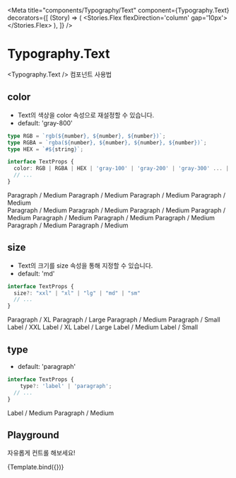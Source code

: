 

<Meta 
	title="components/Typography/Text" 
	component={Typography.Text}
	decorators={[
		(Story) => (
			<Stories.Flex flexDirection='column' gap='10px'>
				<Story />
			</Stories.Flex>
		),
  ]}
/>


# Typography.Text

&lt;Typography.Text /&gt; 컴포넌트 사용법
<br />

## color

- Text의 색상을 color 속성으로 재설정할 수 있습니다.
- default: 'gray-800'

```ts
type RGB = `rgb(${number}, ${number}, ${number})`;
type RGBA = `rgba(${number}, ${number}, ${number}, ${number})`;
type HEX = `#${string}`;

interface TextProps {
  color: RGB | RGBA | HEX | 'gray-100' | 'gray-200' | 'gray-300' ... | 'gray-800' | 'gray-900'
  // ...
}
```

<Canvas>
	<Story name="Color">
		<Typography.Text color="#6c5ce7">Paragraph / Medium</Typography.Text>
		<Typography.Text color="#a9e004">Paragraph / Medium</Typography.Text>
		<Typography.Text color="#1ccc59">Paragraph / Medium</Typography.Text>
		<Typography.Text color="#ff3f42">Paragraph / Medium</Typography.Text>
		<br />
		<Typography.Text color="gray-100">Paragraph / Medium</Typography.Text>
		<Typography.Text color="gray-200">Paragraph / Medium</Typography.Text>
		<Typography.Text color="gray-300">Paragraph / Medium</Typography.Text>
		<Typography.Text color="gray-400">Paragraph / Medium</Typography.Text>
		<Typography.Text color="gray-500">Paragraph / Medium</Typography.Text>
		<Typography.Text color="gray-600">Paragraph / Medium</Typography.Text>
		<Typography.Text color="gray-700">Paragraph / Medium</Typography.Text>
		<Typography.Text color="gray-800">Paragraph / Medium</Typography.Text>
		<Typography.Text color="gray-900">Paragraph / Medium</Typography.Text>
	</Story>
</Canvas>

<br />

## size

- Text의 크기를 size 속성을 통해 지정할 수 있습니다.
- default: 'md'

```ts
interface TextProps {
  size?: "xxl" | "xl" | "lg" | "md" | "sm"
  // ...
}
```

<Canvas>
	<Story name="Size">
    <Stories.Flex gap='50px'>
      <Stories.Flex flexDirection='column' gap='10px'>
        <Typography.Text size="xl">Paragraph / XL</Typography.Text>
        <Typography.Text size="lg">Paragraph / Large</Typography.Text>
        <Typography.Text size="md">Paragraph / Medium</Typography.Text>
        <Typography.Text size="sm">Paragraph / Small</Typography.Text>
      </Stories.Flex>
      <Stories.Flex flexDirection='column' gap='10px'>
        <Typography.Text size="xxl" type="label">Label / XXL</Typography.Text>
        <Typography.Text size="xl" type="label">Label / XL</Typography.Text>
        <Typography.Text size="lg" type="label">Label / Large</Typography.Text>
        <Typography.Text size="md" type="label">Label / Medium</Typography.Text>
        <Typography.Text size="sm" type="label">Label / Small</Typography.Text>
      </Stories.Flex>
    </Stories.Flex>
  </Story>
</Canvas>

<br />

## type

- default: 'paragraph'

```ts
interface TextProps {
	type?: 'label' | 'paragraph';
  // ...
}
```

<Canvas>
	<Story name="Type">
		<Typography.Text type="label">Label / Medium</Typography.Text>
		<Typography.Text type="paragraph">Paragraph / Medium</Typography.Text>
	</Story>
</Canvas>

<br />

## Playground

자유롭게 컨트롤 해보세요!

<Canvas>
	<Story
		name="Playground"
		argTypes={{
			className: {
				table: {
					disable: true
				}
			},
			style: {
				table: {
					disable: true
				}
			},
			color: {
				control: 'select',
				options: [
					'gray-100',
					'gray-200',
					'gray-300',
					'gray-400',
					'gray-500',
					'gray-600',
					'gray-700',
					'gray-800',
					'gray-900',
				]
			},
			children: {
				description: 'text',
				control: 'text'
			}
		}}
	>
		{Template.bind({})}
	</Story>
</Canvas>

<ArgsTable story="Playground" />

